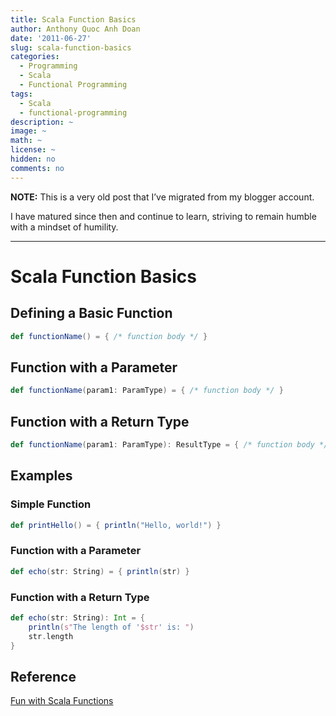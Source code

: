 ```yaml
---
title: Scala Function Basics
author: Anthony Quoc Anh Doan
date: '2011-06-27'
slug: scala-function-basics
categories:
  - Programming
  - Scala
  - Functional Programming
tags:
  - Scala
  - functional-programming
description: ~
image: ~
math: ~
license: ~
hidden: no
comments: no 
---
```


**NOTE:**
This is a very old post that I've migrated from my blogger account.

I have matured since then and continue to learn, striving to remain humble with a mindset of humility.

---

# Scala Function Basics  

## Defining a Basic Function  

```scala
def functionName() = { /* function body */ }
```

## Function with a Parameter  

```scala
def functionName(param1: ParamType) = { /* function body */ }
```

## Function with a Return Type  

```scala
def functionName(param1: ParamType): ResultType = { /* function body */ }
```

## Examples  

### Simple Function  

```scala
def printHello() = { println("Hello, world!") }
```

### Function with a Parameter  

```scala
def echo(str: String) = { println(str) }
```

### Function with a Return Type  

```scala
def echo(str: String): Int = { 
    println(s"The length of '$str' is: ") 
    str.length 
}
```

## Reference  

[Fun with Scala Functions](http://oldfashionedsoftware.com/2008/08/23/fun-with-scala-functions/)  
